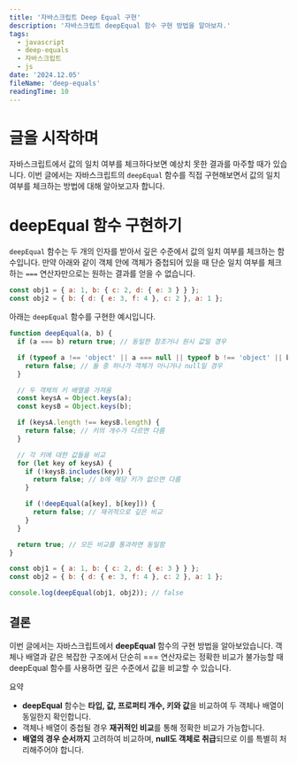 ```yaml
---
title: '자바스크립트 Deep Equal 구현'
description: '자바스크립트 deepEqual 함수 구현 방법을 알아보자.'
tags:
  - javascript
  - deep-equals
  - 자바스크립트
  - js
date: '2024.12.05'
fileName: 'deep-equals'
readingTime: 10
---
```


# 글을 시작하며

자바스크립트에서 값의 일치 여부를 체크하다보면 예상치 못한 결과를 마주할 때가 있습니다. 이번 글에서는 자바스크립트의 `deepEqual` 함수를 직접 구현해보면서 값의 일치 여부를 체크하는 방법에 대해 알아보고자 합니다.

# deepEqual 함수 구현하기

`deepEqual` 함수는 두 개의 인자를 받아서 깊은 수준에서 값의 일치 여부를 체크하는 함수입니다. 만약 아래와 같이 객체 안에 객체가 중첩되어 있을 때 단순 일치 여부를 체크하는 `===` 연산자만으로는 원하는 결과를 얻을 수 없습니다.

```javascript
const obj1 = { a: 1, b: { c: 2, d: { e: 3 } } };
const obj2 = { b: { d: { e: 3, f: 4 }, c: 2 }, a: 1 };
```

아래는 `deepEqual` 함수를 구현한 예시입니다.

```javascript
function deepEqual(a, b) {
  if (a === b) return true; // 동일한 참조거나 원시 값일 경우

  if (typeof a !== 'object' || a === null || typeof b !== 'object' || b === null) {
    return false; // 둘 중 하나가 객체가 아니거나 null일 경우
  }

  // 두 객체의 키 배열을 가져옴
  const keysA = Object.keys(a);
  const keysB = Object.keys(b);

  if (keysA.length !== keysB.length) {
    return false; // 키의 개수가 다르면 다름
  }

  // 각 키에 대한 값들을 비교
  for (let key of keysA) {
    if (!keysB.includes(key)) {
      return false; // b에 해당 키가 없으면 다름
    }

    if (!deepEqual(a[key], b[key])) {
      return false; // 재귀적으로 깊은 비교
    }
  }

  return true; // 모든 비교를 통과하면 동일함
}

const obj1 = { a: 1, b: { c: 2, d: { e: 3 } } };
const obj2 = { b: { d: { e: 3, f: 4 }, c: 2 }, a: 1 };

console.log(deepEqual(obj1, obj2)); // false
```

## 결론

이번 글에서는 자바스크립트에서 **deepEqual** 함수의 구현 방법을 알아보았습니다. 객체나 배열과 같은 복잡한 구조에서 단순히 === 연산자로는 정확한 비교가 불가능할 때 deepEqual 함수를 사용하면 깊은 수준에서 값을 비교할 수 있습니다.

요약

- **deepEqual** 함수는 **타입, 값, 프로퍼티 개수, 키와 값**을 비교하여 두 객체나 배열이 동일한지 확인합니다.
- 객체나 배열이 중첩될 경우 **재귀적인 비교**를 통해 정확한 비교가 가능합니다.
- **배열의 경우 순서까지** 고려하여 비교하며, **null도 객체로 취급**되므로 이를 특별히 처리해주어야 합니다.
